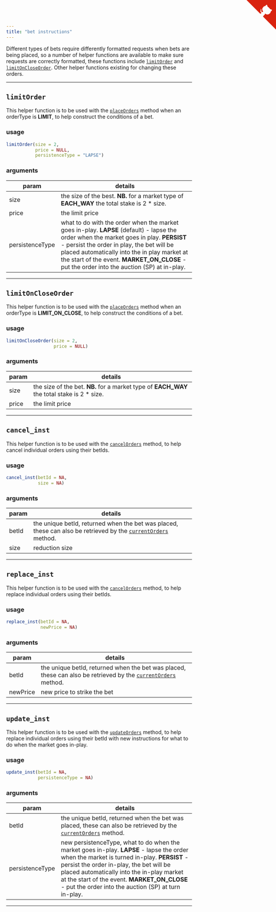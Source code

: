 ```yaml
---
title: "bet instructions"
---
```


Different types of bets require differently formatted requests when bets are being placed, so a number of helper functions are available to make sure requests are correctly formatted, these functions include [`limitOrder`](bf_helpers.html#limitorder) and [`limitOnCloseOrder`](bf_helpers.html#limitoncloseorder).  Other helper functions existing for changing these orders.

<hr>

## `limitOrder`

This helper function is to be used with the [`placeOrders`](placeOrders.html) method when an orderType is **LIMIT**, to help construct the conditions of a bet.

### usage

```r
limitOrder(size = 2,
           price = NULL,
           persistenceType = "LAPSE")
```

### arguments

param | details
------|-------------------------------------------------------------------------
size | the size of the best. **NB.** for a market type of **EACH_WAY** the total stake is 2 \* size.
price | the limit price
persistenceType | what to do with the order when the market goes in-play.  **LAPSE** (default) - lapse the order when the market goes in play.  **PERSIST** - persist the order in play, the bet will be placed automatically into the in play market at the start of the event.  **MARKET_ON_CLOSE** - put the order into the auction (SP) at in-play.

<hr>

## `limitOnCloseOrder`

This helper function is to be used with the [`placeOrders`](placeOrders.html) method when an orderType is **LIMIT_ON_CLOSE**, to help construct the conditions of a bet.

### usage

```r
limitOnCloseOrder(size = 2,
                  price = NULL)
```

### arguments

param | details
------|-------------------------------------------------------------------------
size | the size of the bet. **NB.** for a market type of **EACH_WAY** the total stake is 2 \* size.
price | the limit price

<hr>

## `cancel_inst`

This helper function is to be used with the [`cancelOrders`](cancelOrders.html) method, to help cancel individual orders using their betIds.

### usage

```r
cancel_inst(betId = NA,
            size = NA)
```

### arguments

param | details
------|-------------------------------------------------------------------------
betId | the unique betId, returned when the bet was placed, these can also be retrieved by the [`currentOrders`](currentOrders.html) method.
size | reduction size

<hr>

## `replace_inst`

This helper function is to be used with the [`cancelOrders`](updateOrders.html) method, to help replace individual orders using their betIds.

### usage

```r
replace_inst(betId = NA,
             newPrice = NA)
```

### arguments

param | details
------|-------------------------------------------------------------------------
betId | the unique betId, returned when the bet was placed, these can also be retrieved by the [`currentOrders`](currentOrders.html) method.
newPrice | new price to strike the bet

<hr>

## `update_inst`

This helper function is to be used with the [`updateOrders`](updateOrders.html) method, to help replace individual orders using their betId with new instructions for what to do when the market goes in-play.

### usage

```r
update_inst(betId = NA,
            persistenceType = NA)
```

### arguments

param | details
------|-------------------------------------------------------------------------
betId | the unique betId, returned when the bet was placed, these can also be retrieved by the [`currentOrders`](currentOrders.html) method.
persistenceType | new persistenceType, what to do when the market goes in-play.  **LAPSE** - lapse the order when the market is turned in-play.  **PERSIST** - persist the order in-play, the bet will be placed automatically into the in-play market at the start of the event.  **MARKET_ON_CLOSE** - put the order into the auction (SP) at turn in-play.

<hr>

<a href="https://github.com/durtal/betfaiR" class="github-corner"><svg width="80" height="80" viewBox="0 0 250 250" style="fill:#d9230f; color:#fcfcfc; position: absolute; top: 0; border: 0; right: 0;"><path d="M0,0 L115,115 L130,115 L142,142 L250,250 L250,0 Z"></path><path d="M128.3,109.0 C113.8,99.7 119.0,89.6 119.0,89.6 C122.0,82.7 120.5,78.6 120.5,78.6 C119.2,72.0 123.4,76.3 123.4,76.3 C127.3,80.9 125.5,87.3 125.5,87.3 C122.9,97.6 130.6,101.9 134.4,103.2" fill="currentColor" style="transform-origin: 130px 106px;" class="octo-arm"></path><path d="M115.0,115.0 C114.9,115.1 118.7,116.5 119.8,115.4 L133.7,101.6 C136.9,99.2 139.9,98.4 142.2,98.6 C133.8,88.0 127.5,74.4 143.8,58.0 C148.5,53.4 154.0,51.2 159.7,51.0 C160.3,49.4 163.2,43.6 171.4,40.1 C171.4,40.1 176.1,42.5 178.8,56.2 C183.1,58.6 187.2,61.8 190.9,65.4 C194.5,69.0 197.7,73.2 200.1,77.6 C213.8,80.2 216.3,84.9 216.3,84.9 C212.7,93.1 206.9,96.0 205.4,96.6 C205.1,102.4 203.0,107.8 198.3,112.5 C181.9,128.9 168.3,122.5 157.7,114.1 C157.9,116.9 156.7,120.9 152.7,124.9 L141.0,136.5 C139.8,137.7 141.6,141.9 141.8,141.8 Z" fill="currentColor" class="octo-body"></path></svg></a><style>.github-corner:hover .octo-arm{animation:octocat-wave 560ms ease-in-out}@keyframes octocat-wave{0%,100%{transform:rotate(0)}20%,60%{transform:rotate(-25deg)}40%,80%{transform:rotate(10deg)}}@media (max-width:500px){.github-corner:hover .octo-arm{animation:none}.github-corner .octo-arm{animation:octocat-wave 560ms ease-in-out}}</style>
